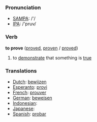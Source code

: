 === Pronunciation ===
*[[w:SAMPA|SAMPA]]: /'/
*[[w:IPA|IPA]]: /'pruv/

=== Verb ===

'''to prove''' ([[proved]], [[proven]] / [[proved]])

# to [[demonstrate]] that something is [[true]]

=== Translations ===
*[[Dutch]]: [[bewijzen]]
*[[Esperanto]]: [[provi]]
*[[French]]: [[prouver]]
*[[German]]: [[beweisen]]
*[[Indonesian]]: [[]]
*[[Japanese]]: [[]]
*[[Spanish]]: [[probar]]